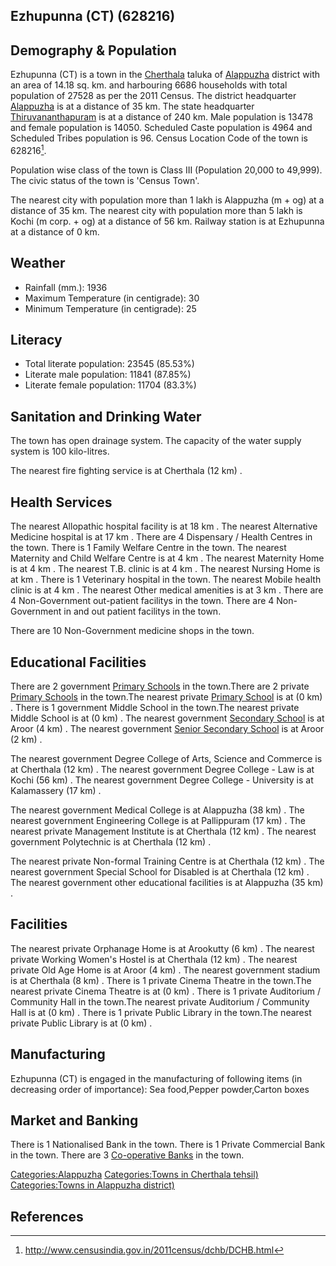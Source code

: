 {{Infobox settlement
| name=Ezhupunna (CT)
| native_name=
| native_name_lang=
| other_name=
| nickname=
| settlement_type=Town
| image_skyline=
| image_alt=
| image_caption=
| pushpin_map=India Kerala
| pushpin_label_position=right
| pushpin_map_alt=
| pushpin_map_caption=Location in Kerala, India
| latd=
| latm=
| lats=
| latNS=
| longd=
| longm=
| longs=
| longEW=
| coordinates_display=inline,title
| subdivision_type=Country
| subdivision_name={{flag|India}}
| subdivision_type1=[[States and territories of India|State]]
| subdivision_name1=Kerala 
| subdivision_type2=[[List of districts of India|District]]
| subdivision_name2=Alappuzha
| subdivision_type3=Tahsil
| subdivision_name3=Cherthala
| website=
| established_title=<!-- Established -->
| established_date=
| founder=
| named_for=
| government_type=
| governing_body=
| unit_pref=Metric
| area_footnotes=
| area_rank=
| area_total_km2=14.18
| elevation_footnotes=
| elevation_m=
| population_total=27528
| population_as_of=2011
| population_rank=
| population_density_km2=1941
| population_demonym=
| population_footnotes=
| demographics_type1=Languages=
| demographics1_title1=Official=
| demographics1_info1=[[Malayalam language|Malayalam]]
| timezone1=[[Indian Standard Time|IST]]
| utc_offset1==+5:30
| postal_code_type=[[Postal Index Number|PIN]]
| postal_code=
| area_code_type=Telephone code
| area_code=
| registration_plate=
| blank1_name_sec1=Nearest city
| blank1_info_sec1=[[Alappuzha (m + og)]]
| blank2_name_sec1=[[Human sex ratio|Sex ratio]]
| blank2_info_sec1=1042
| blank3_name_sec1=Literacy
| blank3_info_sec1=85.53%
| blank1_name_sec2=[[2011 Census of India|2011 census]] code
| blank1_info_sec2=628216
| footnotes=
}}

== Ezhupunna (CT) (628216) ==

== Demography & Population ==

Ezhupunna (CT) is a town in the [[Cherthala]] taluka of [[Alappuzha]] district with an area of 14.18 sq. km. and harbouring 6686 households with total population of 27528 as per the 2011 Census. The district headquarter [[Alappuzha]] is at a distance of 35 km. The state headquarter [[Thiruvananthapuram]] is at a distance of 240 km. Male population is 13478 and female population is 14050. Scheduled Caste population is 4964 and Scheduled Tribes population is 96. Census Location Code of the town is 628216<ref>http://www.censusindia.gov.in/2011census/dchb/DCHB.html</ref>.

Population wise class of the town is Class III (Population 20,000 to 49,999).
The civic status of the town is 'Census Town'.

The nearest city with population more than 1 lakh is Alappuzha (m + og) at a distance of 35 km. The nearest city with population more than 5 lakh is Kochi (m corp. + og)  at a distance of 56 km. Railway station is at Ezhupunna at a distance of 0 km.


== Weather ==  
* Rainfall (mm.): 1936 
* Maximum Temperature (in centigrade): 30
* Minimum Temperature (in centigrade): 25


== Literacy ==  
* Total literate population: 23545 (85.53%)
* Literate male population: 11841 (87.85%)
* Literate female population: 11704 (83.3%)


== Sanitation and Drinking Water ==  
The town has open drainage system.
The capacity of the water supply system is 100 kilo-litres.

The nearest fire fighting service is at Cherthala (12 km) .


== Health Services ==
The nearest Allopathic hospital facility is at 18 km .
The nearest Alternative Medicine hospital is at 17 km .
There are 4 Dispensary / Health Centres in the town.
There is 1 Family Welfare Centre in the town.
The nearest Maternity and Child Welfare Centre is at 4 km .
The nearest Maternity Home is at 4 km .
The nearest T.B. clinic is at 4 km .
The nearest Nursing Home is at  km .
There is 1 Veterinary hospital in the town.
The nearest Mobile health clinic is at 4 km .
The nearest Other medical amenities is at 3 km .
There are 4 Non-Government out-patient facilitys in the town.
There are 4 Non-Government in and out patient facilitys in the town.

There are 10 Non-Government medicine shops in the town.


== Educational Facilities ==
There are 2 government [[Primary School]]s in the town.There are 2 private [[Primary School]]s in the town.The nearest private [[Primary School]] is at  (0 km) .
There is 1 government Middle School in the town.The nearest private Middle School is at  (0 km) .
The nearest government [[Secondary School]] is at Aroor (4 km) .
The nearest government [[Senior Secondary School]] is at Aroor (2 km) .
 
 
 
 
 
The nearest government Degree College of Arts, Science and Commerce is at Cherthala (12 km) .
The nearest government Degree College - Law is at Kochi (56 km) .
The nearest government Degree College - University is at Kalamassery (17 km) .
 
The nearest government Medical College is at Alappuzha (38 km) .
The nearest government Engineering College is at Pallippuram (17 km) .
The nearest private Management Institute is at Cherthala (12 km) .
The nearest government Polytechnic is at Cherthala (12 km) .
 
The nearest private Non-formal Training Centre is at Cherthala (12 km) .
The nearest government Special School for Disabled is at Cherthala (12 km) .
The nearest government other educational facilities is at Alappuzha  (35 km) .


== Facilities ==
The nearest private Orphanage Home is at Arookutty  (6 km) .
The nearest private Working Women's Hostel is at Cherthala (12 km) .
The nearest private Old Age Home is at Aroor (4 km) .
The nearest government stadium is at Cherthala (8 km) .
There is 1 private Cinema Theatre in the town.The nearest private Cinema Theatre is at  (0 km) .
There is 1 private Auditorium / Community Hall in the town.The nearest private Auditorium / Community Hall is at  (0 km) .
There is 1 private Public Library in the town.The nearest private Public Library is at  (0 km) .


== Manufacturing ==
Ezhupunna (CT) is engaged in the manufacturing of following items (in decreasing order of importance): Sea food,Pepper powder,Carton boxes


== Market and Banking ==
There is 1 Nationalised Bank in the town.
There is 1 Private Commercial Bank in the town.
There are 3 [[Co-operative Bank]]s in the town.




[[Categories:Alappuzha]]
[[Categories:Towns in Cherthala tehsil)]]
[[Categories:Towns in Alappuzha district)]]


== References ==
{{Reflist}}


